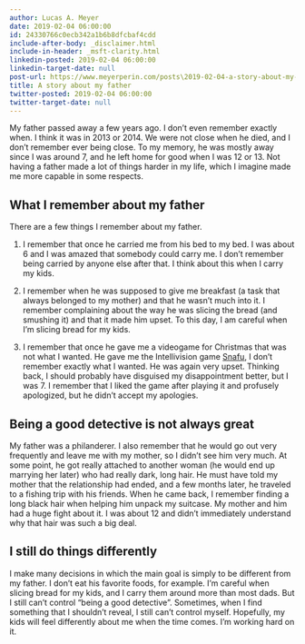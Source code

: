 ```yaml
---
author: Lucas A. Meyer
date: 2019-02-04 06:00:00
id: 24330766c0ecb342a1b6b8dfcbaf4cdd
include-after-body: _disclaimer.html
include-in-header: _msft-clarity.html
linkedin-posted: 2019-02-04 06:00:00
linkedin-target-date: null
post-url: https://www.meyerperin.com/posts\2019-02-04-a-story-about-my-father.html
title: A story about my father
twitter-posted: 2019-02-04 06:00:00
twitter-target-date: null
---
```


My father passed away a few years ago. I don't even remember exactly when. I think it was in 2013 or 2014. We were not close when he died, and I don't remember ever being close. To my memory, he was mostly away since I was around 7, and he left home for good when I was 12 or 13. Not having a father made a lot of things harder in my life, which I imagine made me more capable in some respects.

<!-- 

## My original case for a two-parent household

Well, it's not necessarily a case for a *father*, but more a case for a household with two parents, no matter their genders. When I was a teenager, the only opinion I had was my mom's, right or wrong. Not having another parent in the house made it more expensive for me to validate my mother's opinions. One example was when I wanted to leave a low-income, dead-end job for another job. My mom was of the opinion that "job longevity" and loyalty were very valuable traits - that one shouldn't leave a job after a short period of time. My questionings didn't go very far. In that case I ended up not folowing my mother's opinion and changed jobs. I'm sure the change had a positive impact in my career, but I was terrified. 

-->

## What I remember about my father

There are a few things I remember about my father. 

1) I remember that once he carried me from his bed to my bed. I was about 6 and I was amazed that somebody could carry me. I don't remember being carried by anyone else after that. I think about this when I carry my kids.

2) I remember when he was supposed to give me breakfast (a task that always belonged to my mother) and that he wasn't much into it. I remember complaining about the way he was slicing the bread (and smushing it) and that it made him upset. To this day, I am careful when I'm slicing bread for my kids.

3) I remember that once he gave me a videogame for Christmas that was not what I wanted. He gave me the Intellivision game [Snafu](https://en.wikipedia.org/wiki/Snafu_(video_game)), I don't remember exactly what I wanted. He was again very upset. Thinking back, I should probably have disguised my disappointment better, but I was 7. I remember that I liked the game after playing it and profusely apologized, but he didn't accept my apologies.

## Being a good detective is not always great

My father was a philanderer. I also remember that he would go out very frequently and leave me with my mother, so I didn't see him very much. At some point, he got really attached to another woman (he would end up marrying her later) who had really dark, long hair. He must have told my mother that the relationship had ended, and a few months later, he traveled to a fishing trip with his friends. When he came back, I remember finding a long black hair when helping him unpack my suitcase. My mother and him had a huge fight about it. I was about 12 and didn't immediately understand why that hair was such a big deal.

## I still do things differently

I make many decisions in which the main goal is simply to be different from my father. I don't eat his favorite foods, for example. I'm careful when slicing bread for my kids, and I carry them around more than most dads. But I still can't control "being a good detective". Sometimes, when I find something that I shouldn't reveal, I still can't control myself. Hopefully, my kids will feel differently about me when the time comes. I'm working hard on it.